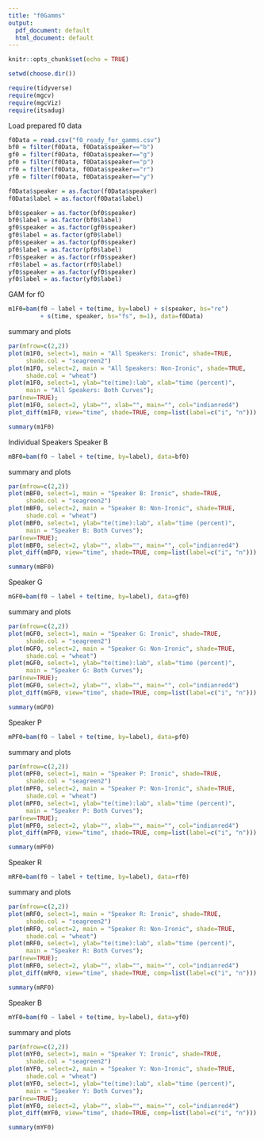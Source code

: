 ---
title: "f0Gamms"
output:
  pdf_document: default
  html_document: default
---

```{r setup, include=FALSE}
knitr::opts_chunk$set(echo = TRUE)
```


```{r}
setwd(choose.dir())
```

```{r, message=FALSE}
require(tidyverse)
require(mgcv)
require(mgcViz)
require(itsadug)
```

Load prepared f0 data
```{r}
f0Data = read.csv("f0_ready_for_gamms.csv")
bf0 = filter(f0Data, f0Data$speaker=="b")
gf0 = filter(f0Data, f0Data$speaker=="g")
pf0 = filter(f0Data, f0Data$speaker=="p")
rf0 = filter(f0Data, f0Data$speaker=="r")
yf0 = filter(f0Data, f0Data$speaker=="y")

f0Data$speaker = as.factor(f0Data$speaker)
f0Data$label = as.factor(f0Data$label)

bf0$speaker = as.factor(bf0$speaker)
bf0$label = as.factor(bf0$label)
gf0$speaker = as.factor(gf0$speaker)
gf0$label = as.factor(gf0$label)
pf0$speaker = as.factor(pf0$speaker)
pf0$label = as.factor(pf0$label)
rf0$speaker = as.factor(rf0$speaker)
rf0$label = as.factor(rf0$label)
yf0$speaker = as.factor(yf0$speaker)
yf0$label = as.factor(yf0$label)
```

GAM for f0
```{r, warning=FALSE,message=FALSE,error=FALSE}
m1F0=bam(f0 ~ label + te(time, by=label) + s(speaker, bs="re") 
         + s(time, speaker, bs="fs", m=1), data=f0Data)
```

summary and plots
```{r, warning=FALSE,message=FALSE,error=FALSE, results='hide',fig.keep='all'}
par(mfrow=c(2,2))
plot(m1F0, select=1, main = "All Speakers: Ironic", shade=TRUE, 
     shade.col = "seagreen2")
plot(m1F0, select=2, main = "All Speakers: Non-Ironic", shade=TRUE, 
     shade.col = "wheat")
plot(m1F0, select=1, ylab="te(time):lab", xlab="time (percent)", 
     main = "All Speakers: Both Curves");
par(new=TRUE);
plot(m1F0, select=2, ylab="", xlab="", main="", col="indianred4")
plot_diff(m1F0, view="time", shade=TRUE, comp=list(label=c("i", "n")))
```

```{r}
summary(m1F0)
```


Individual Speakers
Speaker B
```{r, warning=FALSE,message=FALSE,error=FALSE}
mBF0=bam(f0 ~ label + te(time, by=label), data=bf0)
```

summary and plots
```{r, warning=FALSE,message=FALSE,error=FALSE, results='hide',fig.keep='all'}
par(mfrow=c(2,2))
plot(mBF0, select=1, main = "Speaker B: Ironic", shade=TRUE, 
     shade.col = "seagreen2")
plot(mBF0, select=2, main = "Speaker B: Non-Ironic", shade=TRUE, 
     shade.col = "wheat")
plot(mBF0, select=1, ylab="te(time):lab", xlab="time (percent)",
     main = "Speaker B: Both Curves");
par(new=TRUE);
plot(mBF0, select=2, ylab="", xlab="", main="", col="indianred4")
plot_diff(mBF0, view="time", shade=TRUE, comp=list(label=c("i", "n")))

```

```{r}
summary(mBF0)
```


Speaker G
```{r, warning=FALSE,message=FALSE,error=FALSE}
mGF0=bam(f0 ~ label + te(time, by=label), data=gf0)
```

summary and plots
```{r, warning=FALSE,message=FALSE,error=FALSE, results='hide',fig.keep='all'}
par(mfrow=c(2,2))
plot(mGF0, select=1, main = "Speaker G: Ironic", shade=TRUE, 
     shade.col = "seagreen2")
plot(mGF0, select=2, main = "Speaker G: Non-Ironic", shade=TRUE, 
     shade.col = "wheat")
plot(mGF0, select=1, ylab="te(time):lab", xlab="time (percent)", 
     main = "Speaker G: Both Curves");
par(new=TRUE);
plot(mGF0, select=2, ylab="", xlab="", main="", col="indianred4")
plot_diff(mGF0, view="time", shade=TRUE, comp=list(label=c("i", "n")))

```

```{r}
summary(mGF0)
```


Speaker P
```{r, warning=FALSE,message=FALSE,error=FALSE}
mPF0=bam(f0 ~ label + te(time, by=label), data=pf0)
```

summary and plots
```{r, warning=FALSE,message=FALSE,error=FALSE, results='hide',fig.keep='all'}
par(mfrow=c(2,2))
plot(mPF0, select=1, main = "Speaker P: Ironic", shade=TRUE, 
     shade.col = "seagreen2")
plot(mPF0, select=2, main = "Speaker P: Non-Ironic", shade=TRUE, 
     shade.col = "wheat")
plot(mPF0, select=1, ylab="te(time):lab", xlab="time (percent)", 
     main = "Speaker P: Both Curves");
par(new=TRUE);
plot(mPF0, select=2, ylab="", xlab="", main="", col="indianred4")
plot_diff(mPF0, view="time", shade=TRUE, comp=list(label=c("i", "n")))

```

```{r}
summary(mPF0)
```


Speaker R
```{r, warning=FALSE,message=FALSE,error=FALSE}
mRF0=bam(f0 ~ label + te(time, by=label), data=rf0)
```

summary and plots
```{r, warning=FALSE,message=FALSE,error=FALSE, results='hide',fig.keep='all'}
par(mfrow=c(2,2))
plot(mRF0, select=1, main = "Speaker R: Ironic", shade=TRUE, 
     shade.col = "seagreen2")
plot(mRF0, select=2, main = "Speaker R: Non-Ironic", shade=TRUE, 
     shade.col = "wheat")
plot(mRF0, select=1, ylab="te(time):lab", xlab="time (percent)", 
     main = "Speaker R: Both Curves");
par(new=TRUE);
plot(mRF0, select=2, ylab="", xlab="", main="", col="indianred4")
plot_diff(mRF0, view="time", shade=TRUE, comp=list(label=c("i", "n")))

```

```{r}
summary(mRF0)
```


Speaker B
```{r, warning=FALSE,message=FALSE,error=FALSE}
mYF0=bam(f0 ~ label + te(time, by=label), data=yf0)
```

summary and plots
```{r, warning=FALSE,message=FALSE,error=FALSE, results='hide',fig.keep='all'}
par(mfrow=c(2,2))
plot(mYF0, select=1, main = "Speaker Y: Ironic", shade=TRUE, 
     shade.col = "seagreen2")
plot(mYF0, select=2, main = "Speaker Y: Non-Ironic", shade=TRUE, 
     shade.col = "wheat")
plot(mYF0, select=1, ylab="te(time):lab", xlab="time (percent)", 
     main = "Speaker Y: Both Curves");
par(new=TRUE);
plot(mYF0, select=2, ylab="", xlab="", main="", col="indianred4")
plot_diff(mYF0, view="time", shade=TRUE, comp=list(label=c("i", "n")))
```

```{r}
summary(mYF0)
```

